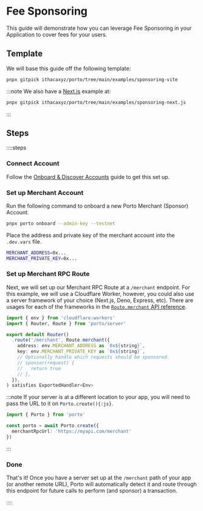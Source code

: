 
# Fee Sponsoring

This guide will demonstrate how you can leverage Fee Sponsoring in your Application to cover
fees for your users.

## Template

We will base this guide off the following template:

```bash
pnpx gitpick ithacaxyz/porto/tree/main/examples/sponsoring-vite
```

:::note
We also have a [Next.js](https://nextjs.org) example at:

```bash
pnpx gitpick ithacaxyz/porto/tree/main/examples/sponsoring-next.js
```

:::

## Steps

::::steps

### Connect Account

Follow the [Onboard & Discover Accounts](/sdk/guides/discover-accounts) guide to get this set up.

### Set up Merchant Account

Run the following command to onboard a new Porto Merchant (Sponsor) Account.

```sh
pnpx porto onboard --admin-key --testnet
```

Place the address and private key of the merchant account into the `.dev.vars` file.

```sh
MERCHANT_ADDRESS=0x...
MERCHANT_PRIVATE_KEY=0x...
```

### Set up Merchant RPC Route

Next, we will set up our Merchant RPC Route at a `/merchant` endpoint.
For this example, we will use a Cloudflare Worker, however, you could also use a
server framework of your choice (Next.js, Deno, Express, etc).
There are usages for each of the frameworks in the [`Route.merchant` API reference](/sdk/api/route/merchant).

```ts
import { env } from 'cloudflare:workers'
import { Router, Route } from 'porto/server'

export default Router()
  .route('/merchant', Route.merchant({
    address: env.MERCHANT_ADDRESS as `0x${string}`,
    key: env.MERCHANT_PRIVATE_KEY as `0x${string}`,
    // Optionally handle which requests should be sponsored.
    // sponsor(request) {
    //   return true
    // },
  }),
) satisfies ExportedHandler<Env>

```

:::note
If your server is at a different location to your app, you will need to pass the URL
to it on `Porto.create(){:js}`.

```ts twoslash  
import { Porto } from 'porto'

const porto = await Porto.create({
  merchantRpcUrl: 'https://myapi.com/merchant'
})
```

:::

### Done

That's it! Once you have a server set up at the `/merchant` path of your app (or another remote URL), Porto will automatically
detect it and route through this endpoint for future calls to perform (and sponsor) a transaction.

::::
